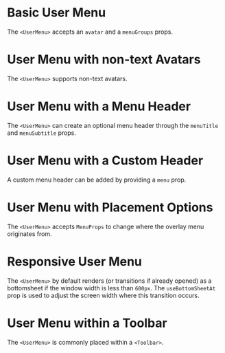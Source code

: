 
# Basic User Menu

The `<UserMenu>` accepts an `avatar` and a `menuGroups` props.

<BasicUserMenu />

# User Menu with non-text Avatars

The `<UserMenu>` supports non-text avatars.

<UserMenuWithNonTextAvatars />

# User Menu with a Menu Header

The `<UserMenu>` can create an optional menu header through the `menuTitle` and `menuSubtitle` props.

<UserMenuWithMenuHeader />

# User Menu with a Custom Header

A custom menu header can be added by providing a `menu` prop.

<UserMenuWithCustomHeader />

# User Menu with Placement Options

The `<UserMenu>` accepts `MenuProps` to change where the overlay menu originates from.

<UserMenuWithPlacementOptions />

# Responsive User Menu

The `<UserMenu>` by default renders (or transitions if already opened) as a bottomsheet if the window width is less than `600px`. The `useBottomSheetAt` prop is used to adjust the screen width where this transition occurs.

<ResponsiveUserMenu />

# User Menu within a Toolbar

The `<UserMenu>` is commonly placed within a `<Toolbar>`.

<UserMenuWithinToolbar />
